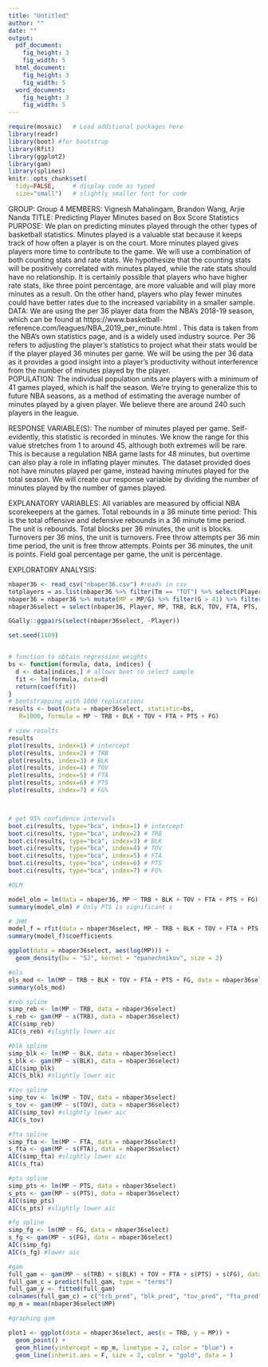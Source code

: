 ```yaml
---
title: "Untitled"
author: ""
date: ""
output: 
  pdf_document:
    fig_height: 3
    fig_width: 5
  html_document:
    fig_height: 3
    fig_width: 5
  word_document:
    fig_height: 3
    fig_width: 5
---
```


```r
require(mosaic)   # Load additional packages here 
library(readr)
library(boot) #for bootstrap
library(Rfit)
library(ggplot2)
library(gam)
library(splines)
knitr::opts_chunk$set(
  tidy=FALSE,     # display code as typed
  size="small")   # slightly smaller font for code
```

GROUP: Group 4
MEMBERS: Vignesh Mahalingam, Brandon Wang, Arjie Nanda
TITLE: Predicting Player Minutes based on Box Score Statistics
PURPOSE: We plan on predicting minutes played through the other types of basketball statistics. Minutes played is a valuable stat because it keeps track of how often a player is on the court. More minutes played gives players more time to contribute to the game. We will use a combination of both counting stats and rate stats. We hypothesize that the counting stats will be positively correlated with minutes played, while the rate stats should have no relationship. It is certainly possible that players who have higher rate stats, like three point percentage, are more valuable and will play more minutes as a result. On the other hand, players who play fewer minutes could have better rates due to the increased variability in a smaller sample. 
DATA: We are using the per 36 player data from the NBA’s 2018-19 season, which can be found at https://www.basketball-reference.com/leagues/NBA_2019_per_minute.html . This data is taken from the NBA’s own statistics page, and is a widely used industry source. Per 36 refers to adjusting the player’s statistics to project what their stats would be if the player played 36 minutes per game. We will be using the per 36 data as it provides a good insight into a player’s productivity without interference from the number of minutes played by the player.  
POPULATION: The individual population units are players with a minimum of 41 games played, which is half the season. We’re trying to generalize this to future NBA seasons, as a method of estimating the average number of minutes played by a given player. We believe there are around 240 such players in the league.

RESPONSE VARIABLE(S): The number of minutes played per game. Self-evidently, this statistic is recorded in minutes. We know the range for this value stretches from 1 to around 45, although both extremes will be rare. This is because a regulation NBA game lasts for 48 minutes, but overtime can also play a role in inflating player minutes. The dataset provided does not have minutes played per game, instead having minutes played for the total season. We will create our response variable by dividing the number of minutes played by the number of games played.

EXPLANATORY VARIABLES: All variables are measured by official NBA scorekeepers at the games.  Total rebounds in a 36 minute time period: This is the total offensive and defensive rebounds in a 36 minute time period. The unit is rebounds. Total blocks per 36 minutes, the unit is blocks.  Turnovers per 36 mins, the unit is turnovers. Free throw attempts per 36 min time period, the unit is free throw attempts. Points per 36 minutes, the unit is points.  Field goal percentage per game, the unit is percentage.

EXPLORATORY ANALYSIS:


```r
nbaper36 <- read_csv("nbaper36.csv") #reads in csv
totplayers = as.list(nbaper36 %>% filter(Tm == "TOT") %>% select(Player))#list of players on multiple teams in season
nbaper36 = nbaper36 %>% mutate(MP = MP/G) %>% filter(G > 41) %>% filter(!(Player %in% totplayers$Player & Tm != "TOT")) #mutates MP to reflect minutes played per game, filters for players who played >41 games, and removes player entries that are not season totals
nbaper36select = select(nbaper36, Player, MP, TRB, BLK, TOV, FTA, PTS, 'FG%') %>% rename(FG = 'FG%')

GGally::ggpairs(select(nbaper36select, -Player))
```

```r
set.seed(1109)


# function to obtain regression weights
bs <- function(formula, data, indices) {
  d <- data[indices,] # allows boot to select sample
  fit <- lm(formula, data=d)
  return(coef(fit))
}
# bootstrapping with 1000 replications
results <- boot(data = nbaper36select, statistic=bs,
   R=1000, formula = MP ~ TRB + BLK + TOV + FTA + PTS + FG)

# view results
results
plot(results, index=1) # intercept
plot(results, index=2) # TRB
plot(results, index=3) # BLK
plot(results, index=4) # TOV
plot(results, index=5) # FTA
plot(results, index=6) # PTS
plot(results, index=7) # FG%



# get 95% confidence intervals
boot.ci(results, type="bca", index=1) # intercept
boot.ci(results, type="bca", index=2) # TRB
boot.ci(results, type="bca", index=3) # BLK
boot.ci(results, type="bca", index=4) # TOV
boot.ci(results, type="bca", index=5) # FTA
boot.ci(results, type="bca", index=6) # PTS
boot.ci(results, type="bca", index=7) # FG%
```

```r
#OLM

model_olm = lm(data = nbaper36, MP ~ TRB + BLK + TOV + FTA + PTS + FG)
summary(model_olm) # Only PTS is significant s
```

```r
# JHM
model_f = rfit(data = nbaper36select, MP ~ TRB + BLK + TOV + FTA + PTS + FG)
summary(model_f)$coefficients
```

```r
ggplot(data = nbaper36select, aes(log(MP))) +
  geom_density(bw = "SJ", kernel = "epanechnikov", size = 2)
```

```r
#ols
ols_mod <- lm(MP ~ TRB + BLK + TOV + FTA + PTS + FG, data = nbaper36select)
summary(ols_mod)
```

```r
#reb spline
simp_reb <- lm(MP ~ TRB, data = nbaper36select)
s_reb <- gam(MP ~ s(TRB), data = nbaper36select)
AIC(simp_reb) 
AIC(s_reb) #slightly lower aic
```
```r
#blk spline
simp_blk <- lm(MP ~ BLK, data = nbaper36select)
s_blk <- gam(MP ~ s(BLK), data = nbaper36select)
AIC(simp_blk) 
AIC(s_blk) #slightly lower aic
```

```r
#tov spline
simp_tov <- lm(MP ~ TOV, data = nbaper36select)
s_tov <- gam(MP ~ s(TOV), data = nbaper36select)
AIC(simp_tov) #slightly lower aic
AIC(s_tov)
```

```r
#fta spline
simp_fta <- lm(MP ~ FTA, data = nbaper36select)
s_fta <- gam(MP ~ s(FTA), data = nbaper36select)
AIC(simp_fta) #slightly lower aic
AIC(s_fta)
```

```r
#pts spline
simp_pts <- lm(MP ~ PTS, data = nbaper36select)
s_pts <- gam(MP ~ s(PTS), data = nbaper36select)
AIC(simp_pts) 
AIC(s_pts) #slightly lower aic
```

```r
#fg spline
simp_fg <- lm(MP ~ FG, data = nbaper36select)
s_fg <- gam(MP ~ s(FG), data = nbaper36select)
AIC(simp_fg) 
AIC(s_fg) #lower aic
```

```r
#gam
full_gam <- gam(MP ~ s(TRB) + s(BLK) + TOV + FTA + s(PTS) + s(FG), data = nbaper36select)
full_gam_c = predict(full_gam, type = "terms")
full_gam_y <- fitted(full_gam)
colnames(full_gam_c) = c("trb_pred", "blk_pred", "tov_pred", "fta_pred", "pts_pred", "fg_pred")
mp_m = mean(nbaper36select$MP)
```
```r
#graphing gam

plot1 <- ggplot(data = nbaper36select, aes(x = TRB, y = MP)) + 
  geom_point() + 
  geom_hline(yintercept = mp_m, linetype = 2, color = "blue") + 
  geom_line(inherit.aes = F, size = 2, color = "gold", data = )

```

